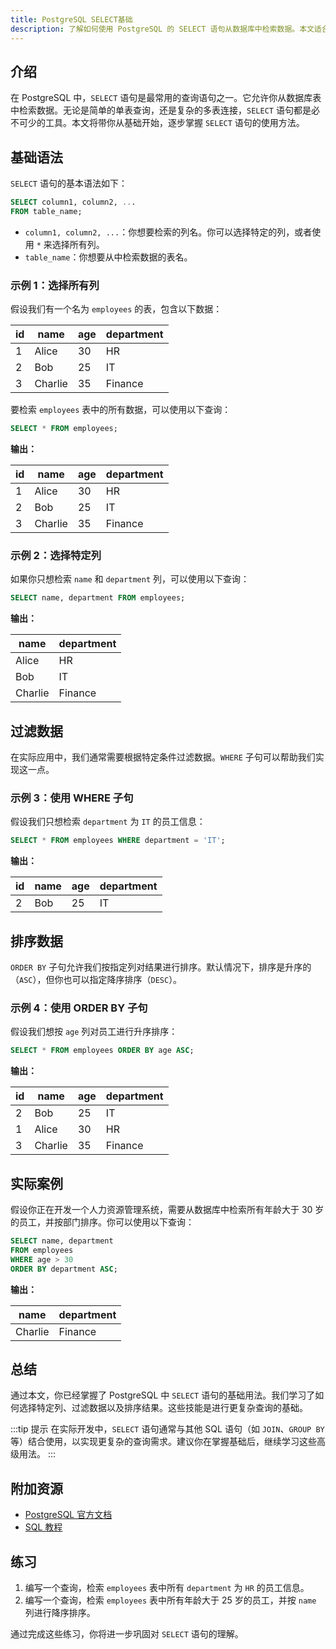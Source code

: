 ```yaml
---
title: PostgreSQL SELECT基础
description: 了解如何使用 PostgreSQL 的 SELECT 语句从数据库中检索数据。本文适合初学者，包含基础语法、实际案例和代码示例。
---
```


## 介绍

在 PostgreSQL 中，`SELECT` 语句是最常用的查询语句之一。它允许你从数据库表中检索数据。无论是简单的单表查询，还是复杂的多表连接，`SELECT` 语句都是必不可少的工具。本文将带你从基础开始，逐步掌握 `SELECT` 语句的使用方法。

## 基础语法

`SELECT` 语句的基本语法如下：

```sql
SELECT column1, column2, ...
FROM table_name;
```

- `column1, column2, ...`：你想要检索的列名。你可以选择特定的列，或者使用 `*` 来选择所有列。
- `table_name`：你想要从中检索数据的表名。

### 示例 1：选择所有列

假设我们有一个名为 `employees` 的表，包含以下数据：

| id  | name   | age | department |
|-----|--------|-----|------------|
| 1   | Alice  | 30  | HR         |
| 2   | Bob    | 25  | IT         |
| 3   | Charlie| 35  | Finance    |

要检索 `employees` 表中的所有数据，可以使用以下查询：

```sql
SELECT * FROM employees;
```

**输出：**

| id  | name   | age | department |
|-----|--------|-----|------------|
| 1   | Alice  | 30  | HR         |
| 2   | Bob    | 25  | IT         |
| 3   | Charlie| 35  | Finance    |

### 示例 2：选择特定列

如果你只想检索 `name` 和 `department` 列，可以使用以下查询：

```sql
SELECT name, department FROM employees;
```

**输出：**

| name   | department |
|--------|------------|
| Alice  | HR         |
| Bob    | IT         |
| Charlie| Finance    |

## 过滤数据

在实际应用中，我们通常需要根据特定条件过滤数据。`WHERE` 子句可以帮助我们实现这一点。

### 示例 3：使用 WHERE 子句

假设我们只想检索 `department` 为 `IT` 的员工信息：

```sql
SELECT * FROM employees WHERE department = 'IT';
```

**输出：**

| id  | name | age | department |
|-----|------|-----|------------|
| 2   | Bob  | 25  | IT         |

## 排序数据

`ORDER BY` 子句允许我们按指定列对结果进行排序。默认情况下，排序是升序的（`ASC`），但你也可以指定降序排序（`DESC`）。

### 示例 4：使用 ORDER BY 子句

假设我们想按 `age` 列对员工进行升序排序：

```sql
SELECT * FROM employees ORDER BY age ASC;
```

**输出：**

| id  | name   | age | department |
|-----|--------|-----|------------|
| 2   | Bob    | 25  | IT         |
| 1   | Alice  | 30  | HR         |
| 3   | Charlie| 35  | Finance    |

## 实际案例

假设你正在开发一个人力资源管理系统，需要从数据库中检索所有年龄大于 30 岁的员工，并按部门排序。你可以使用以下查询：

```sql
SELECT name, department 
FROM employees 
WHERE age > 30 
ORDER BY department ASC;
```

**输出：**

| name   | department |
|--------|------------|
| Charlie| Finance    |

## 总结

通过本文，你已经掌握了 PostgreSQL 中 `SELECT` 语句的基础用法。我们学习了如何选择特定列、过滤数据以及排序结果。这些技能是进行更复杂查询的基础。

:::tip 提示
在实际开发中，`SELECT` 语句通常与其他 SQL 语句（如 `JOIN`、`GROUP BY` 等）结合使用，以实现更复杂的查询需求。建议你在掌握基础后，继续学习这些高级用法。
:::

## 附加资源

- [PostgreSQL 官方文档](https://www.postgresql.org/docs/)
- [SQL 教程](https://www.w3schools.com/sql/)

## 练习

1. 编写一个查询，检索 `employees` 表中所有 `department` 为 `HR` 的员工信息。
2. 编写一个查询，检索 `employees` 表中所有年龄大于 25 岁的员工，并按 `name` 列进行降序排序。

通过完成这些练习，你将进一步巩固对 `SELECT` 语句的理解。